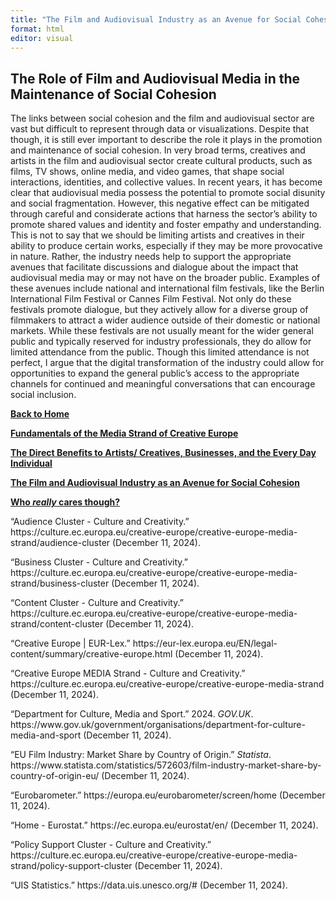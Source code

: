 ```yaml
---
title: "The Film and Audiovisual Industry as an Avenue for Social Cohesion"
format: html
editor: visual
---
```


## The Role of Film and Audiovisual Media in the Maintenance of Social Cohesion

The links between social cohesion and the film and audiovisual sector are vast but difficult to represent through data or visualizations. Despite that though, it is still ever important to describe the role it plays in the promotion and maintenance of social cohesion. In very broad terms, creatives and artists in the film and audiovisual sector create cultural products, such as films, TV shows, online media, and video games, that shape social interactions, identities, and collective values. In recent years, it has become clear that audiovisual media possess the potential to promote social disunity and social fragmentation. However, this negative effect can be mitigated through careful and considerate actions that harness the sector's ability to promote shared values and identity and foster empathy and understanding. This is not to say that we should be limiting artists and creatives in their ability to produce certain works, especially if they may be more provocative in nature. Rather, the industry needs help to support the appropriate avenues that facilitate discussions and dialogue about the impact that audiovisual media may or may not have on the broader public. Examples of these avenues include national and international film festivals, like the Berlin International Film Festival or Cannes Film Festival. Not only do these festivals promote dialogue, but they actively allow for a diverse group of filmmakers to attract a wider audience outside of their domestic or national markets. While these festivals are not usually meant for the wider general public and typically reserved for industry professionals, they do allow for limited attendance from the public. Though this limited attendance is not perfect, I argue that the digital transformation of the industry could allow for opportunities to expand the general public's access to the appropriate channels for continued and meaningful conversations that can encourage social inclusion.

[**Back to Home**](StepintotheSpotlight_ALookintotheMediaStrandofCreativeEurope.html)

[**Fundamentals of the Media Strand of Creative Europe**](/FundamentalsoftheMediaStrandofCreativeEurope.html)

[**The Direct Benefits to Artists/ Creatives, Businesses, and the Every Day Individual**](TheDirectBenefitstoArtistsCreativesBusinessesandtheEveryDayIndividual.html)

[**The Film and Audiovisual Industry as an Avenue for Social Cohesion**](TheFilmandAudiovisualIndustryasanAvenueforSocialCohesion.html)

[**Who *really* cares though?**](/WhoReallyCaresThough.html)

“Audience Cluster - Culture and Creativity.” https://culture.ec.europa.eu/creative-europe/creative-europe-media-strand/audience-cluster (December 11, 2024).

“Business Cluster - Culture and Creativity.” https://culture.ec.europa.eu/creative-europe/creative-europe-media-strand/business-cluster (December 11, 2024).

“Content Cluster - Culture and Creativity.” https://culture.ec.europa.eu/creative-europe/creative-europe-media-strand/content-cluster (December 11, 2024).

“Creative Europe \| EUR-Lex.” https://eur-lex.europa.eu/EN/legal-content/summary/creative-europe.html (December 11, 2024).

“Creative Europe MEDIA Strand - Culture and Creativity.” https://culture.ec.europa.eu/creative-europe/creative-europe-media-strand (December 11, 2024).

“Department for Culture, Media and Sport.” 2024. *GOV.UK*. https://www.gov.uk/government/organisations/department-for-culture-media-and-sport (December 11, 2024).

“EU Film Industry: Market Share by Country of Origin.” *Statista*. https://www.statista.com/statistics/572603/film-industry-market-share-by-country-of-origin-eu/ (December 11, 2024).

“Eurobarometer.” https://europa.eu/eurobarometer/screen/home (December 11, 2024).

“Home - Eurostat.” https://ec.europa.eu/eurostat/en/ (December 11, 2024).

“Policy Support Cluster - Culture and Creativity.” https://culture.ec.europa.eu/creative-europe/creative-europe-media-strand/policy-support-cluster (December 11, 2024).

“UIS Statistics.” https://data.uis.unesco.org/# (December 11, 2024).

